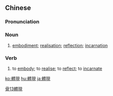 {{also|体现}}
==Chinese==
{{zh-forms|s=体现}}

===Pronunciation===
{{zh-pron
|m=tǐxiàn
|c=tai2 jin6
|mn=qz,xm,zz:thé-hiān
|cat=n,v
}}

===Noun===
{{zh-noun}}

# [[embodiment]]; [[realisation]]; [[reflection]]; [[incarnation]]

===Verb===
{{zh-verb}}

# to [[embody]]; to [[realise]]; to [[reflect]]; to [[incarnate]]

[[Category:Intermediate Mandarin|骨13體現]]

[[ko:體現]]
[[hu:體現]]
[[ja:體現]]